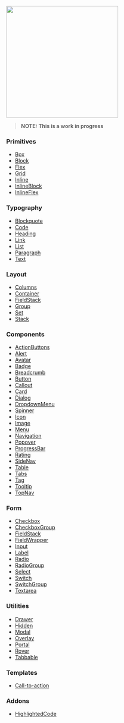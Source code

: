 <img src="/logo.png" width="300"></img>

> **NOTE: This is a work in progress**

### Primitives

- [Box](/primitives/box)
- [Block](/primitives/block)
- [Flex](/primitives/flex)
- [Grid](/primitives/grid)
- [Inline](/primitives/inline)
- [InlineBlock](/primitives/inlineblock)
- [InlineFlex](/primitives/inlineflex)

### Typography

- [Blockquote](/typography/blockquote)
- [Code](/typography/code)
- [Heading](/typography/heading)
- [Link](/typography/link)
- [List](/typography/list)
- [Paragraph](/typography/paragraph)
- [Text](/typography/text)

### Layout

- [Columns](/layout/columns)
- [Container](/layout/container)
- [FieldStack](/form/fieldstack)
- [Group](/layout/group)
- [Set](/layout/set)
- [Stack](/layout/stack)

### Components

- [ActionButtons](/components/actionbuttons)
- [Alert](/components/alert)
- [Avatar](/components/avatar)
- [Badge](/components/badge)
- [Breadcrumb](/components/breadcrumb)
- [Button](/components/button)
- [Callout](/components/callout)
- [Card](/components/card)
- [Dialog](/components/dialog)
- [DropdownMenu](/components/dropdownmenu)
- [Spinner](/components/spinner)
- [Icon](/components/icon)
- [Image](/components/image)
- [Menu](/components/menu)
- [Navigation](/components/navigation)
- [Popover](/components/popover)
- [ProgressBar](/components/progressbar)
- [Rating](/components/rating)
- [SideNav](/components/sidenav)
- [Table](/components/table)
- [Tabs](/components/tabs)
- [Tag](/components/tag)
- [Tooltip](/components/tooltip)
- [TopNav](/components/topnav)

### Form

- [Checkbox](/form/checkbox)
- [CheckboxGroup](/form/checkboxgroup)
- [FieldStack](/form/fieldstack)
- [FieldWrapper](/form/fieldwrapper)
- [Input](/form/input)
- [Label](/form/label)
- [Radio](/form/radio)
- [RadioGroup](/form/radiogroup)
- [Select](/form/select)
- [Switch](/form/switch)
- [SwitchGroup](/form/switchgroup)
- [Textarea](/form/textarea)

### Utilities

- [Drawer](/utilities/drawer)
- [Hidden](/utilities/hidden)
- [Modal](/utilities/modal)
- [Overlay](/utilities/overlay)
- [Portal](/utilities/portal)
- [Rover](/utilities/rover)
- [Tabbable](/utilities/tabbable)

### Templates

- [Call-to-action](/templates/cta)

### Addons

- [HighlightedCode](/addons/highlightedcode)
